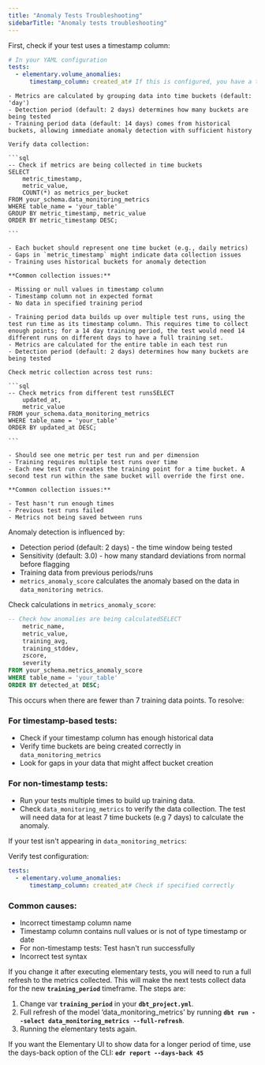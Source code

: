 ```yaml
---
title: "Anomaly Tests Troubleshooting"
sidebarTitle: "Anomaly tests troubleshooting"
---
```


<Accordion title="Verify the data collection for your anomaly test">

First, check if your test uses a timestamp column:

```yaml
# In your YAML configuration
tests:
  - elementary.volume_anomalies:
      timestamp_column: created_at# If this is configured, you have a timestamp-based test
```

<Accordion title="If you have a timestamp-based test (recommended)">

    - Metrics are calculated by grouping data into time buckets (default: 'day')
    - Detection period (default: 2 days) determines how many buckets are being tested
    - Training period data (default: 14 days) comes from historical buckets, allowing immediate anomaly detection with sufficient history
    
    Verify data collection:
    
    ```sql
    -- Check if metrics are being collected in time buckets
    SELECT
        metric_timestamp,
        metric_value,
        COUNT(*) as metrics_per_bucket
    FROM your_schema.data_monitoring_metrics
    WHERE table_name = 'your_table'
    GROUP BY metric_timestamp, metric_value
    ORDER BY metric_timestamp DESC;
    
    ```
    
    - Each bucket should represent one time bucket (e.g., daily metrics)
    - Gaps in `metric_timestamp` might indicate data collection issues
    - Training uses historical buckets for anomaly detection
    
    **Common collection issues:**
    
    - Missing or null values in timestamp column
    - Timestamp column not in expected format
    - No data in specified training period

</Accordion>

<Accordion title="If you don't have a timestamp configured">

    - Training period data builds up over multiple test runs, using the test run time as its timestamp column. This requires time to collect enough points; for a 14 day training period, the test would need 14 different runs on different days to have a full training set.
    - Metrics are calculated for the entire table in each test run
    - Detection period (default: 2 days) determines how many buckets are being tested
    
    Check metric collection across test runs:
    
    ```sql
    -- Check metrics from different test runsSELECT
        updated_at,
        metric_value
    FROM your_schema.data_monitoring_metrics
    WHERE table_name = 'your_table'
    ORDER BY updated_at DESC;
    
    ```
    
    - Should see one metric per test run and per dimension
    - Training requires multiple test runs over time
    - Each new test run creates the training point for a time bucket. A second test run within the same bucket will override the first one.
    
    **Common collection issues:**
    
    - Test hasn't run enough times
    - Previous test runs failed
    - Metrics not being saved between runs

</Accordion>
</Accordion>

<Accordion title="Verify anomaly calculations">

Anomaly detection is influenced by:

- Detection period (default: 2 days) - the time window being tested
- Sensitivity (default: 3.0) - how many standard deviations from normal before flagging
- Training data from previous periods/runs
- `metrics_anomaly_score` calculates the anomaly based on the data in `data_monitoring metrics`.

Check calculations in `metrics_anomaly_score`:

```sql
-- Check how anomalies are being calculatedSELECT
    metric_name,
    metric_value,
    training_avg,
    training_stddev,
    zscore,
    severity
FROM your_schema.metrics_anomaly_score
WHERE table_name = 'your_table'
ORDER BY detected_at DESC;
```

</Accordion>

<Accordion title="'Not enough data to calculate anomaly' error">

This occurs when there are fewer than 7 training data points. To resolve:

### For timestamp-based tests:

- Check if your timestamp column has enough historical data
- Verify time buckets are being created correctly in `data_monitoring_metrics`
- Look for gaps in your data that might affect bucket creation

### For non-timestamp tests:

- Run your tests multiple times to build up training data.
- Check `data_monitoring_metrics` to verify the data collection. The test will need data for at least 7 time buckets (e.g 7 days) to calculate the anomaly.

</Accordion>

<Accordion title="Missing data in data_monitoring_metrics">

If your test isn't appearing in `data_monitoring_metrics`:

Verify test configuration:

```yaml
tests:
  - elementary.volume_anomalies:
      timestamp_column: created_at# Check if specified correctly
```

### Common causes:

- Incorrect timestamp column name
- Timestamp column contains null values or is not of type timestamp or date
- For non-timestamp tests: Test hasn't run successfully
- Incorrect test syntax

</Accordion>
<Accordion title="Training period changed, but results are the same">

If you change it after executing elementary tests, you will need to run a full refresh to the metrics collected. This will make the next tests collect data for the new **`training_period`** timeframe. The steps are:

1. Change var **`training_period`** in your **`dbt_project.yml`**.
2. Full refresh of the model ‘data_monitoring_metrics’ by running **`dbt run --select data_monitoring_metrics --full-refresh`**.
3. Running the elementary tests again.

If you want the Elementary UI to show data for a longer period of time, use the days-back option of the CLI: **`edr report --days-back 45`**
</Accordion>
